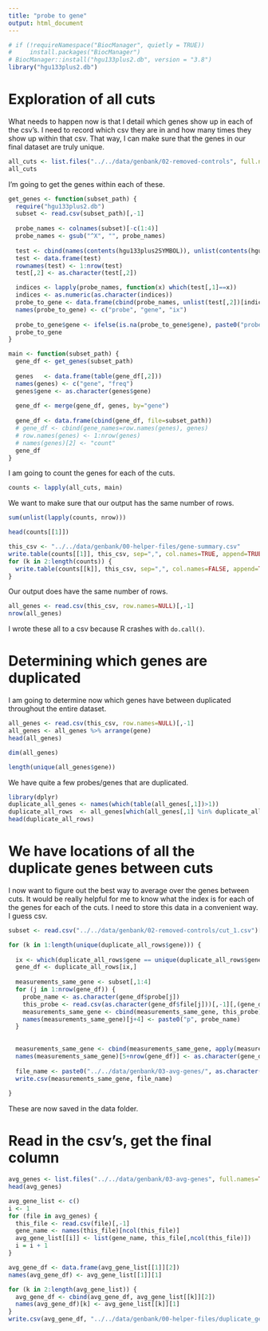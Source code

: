 ```yaml
---
title: "probe to gene"
output: html_document
---
```


```r
# if (!requireNamespace("BiocManager", quietly = TRUE))
#     install.packages("BiocManager")
# BiocManager::install("hgu133plus2.db", version = "3.8")
library("hgu133plus2.db")
```

# Exploration of all cuts
What needs to happen now is that I detail which genes show up in each of the csv's. I need to record which csv they are in and how many times they show up within that csv. That way, I can make sure that the genes in our final dataset are truly unique.

```r
all_cuts <- list.files("../../data/genbank/02-removed-controls", full.names=TRUE)
all_cuts
```

I'm going to get the genes within each of these.


```r
get_genes <- function(subset_path) {
  require("hgu133plus2.db")
  subset <- read.csv(subset_path)[,-1]
  
  probe_names <- colnames(subset)[-c(1:4)]
  probe_names <- gsub("^X", "", probe_names)
  
  test <- cbind(names(contents(hgu133plus2SYMBOL)), unlist(contents(hgu133plus2SYMBOL)))
  test <- data.frame(test)
  rownames(test) <- 1:nrow(test)
  test[,2] <- as.character(test[,2])

  indices <- lapply(probe_names, function(x) which(test[,1]==x))
  indices <- as.numeric(as.character(indices))
  probe_to_gene <- data.frame(cbind(probe_names, unlist(test[,2])[indices], 1:length(indices)))
  names(probe_to_gene) <- c("probe", "gene", "ix")
  
  probe_to_gene$gene <- ifelse(is.na(probe_to_gene$gene), paste0("probe_",as.character(probe_to_gene$probe)), as.character(probe_to_gene$gene))
  probe_to_gene
}
```

```r
main <- function(subset_path) {
  gene_df <- get_genes(subset_path)
  
  genes   <- data.frame(table(gene_df[,2]))
  names(genes) <- c("gene", "freq")
  genes$gene <- as.character(genes$gene)
  
  gene_df <- merge(gene_df, genes, by="gene")
  
  gene_df <- data.frame(cbind(gene_df, file=subset_path))
  # gene_df <- cbind(gene_names=row.names(genes), genes)
  # row.names(genes) <- 1:nrow(genes)
  # names(genes)[2] <- "count"
  gene_df
}
```

I am going to count the genes for each of the cuts.

```r
counts <- lapply(all_cuts, main)
```

We want to make sure that our output has the same number of rows.

```r
sum(unlist(lapply(counts, nrow)))
```

```r
head(counts[[1]])
```

```r
this_csv <- "../../data/genbank/00-helper-files/gene-summary.csv"
write.table(counts[[1]], this_csv, sep=",", col.names=TRUE, append=TRUE)
for (k in 2:length(counts)) {
  write.table(counts[[k]], this_csv, sep=",", col.names=FALSE, append=TRUE)
}
```

Our output does have the same number of rows.

```r
all_genes <- read.csv(this_csv, row.names=NULL)[,-1]
nrow(all_genes)
```

I wrote these all to a csv because R crashes with `do.call()`.

# Determining which genes are duplicated
I am going to determine now which genes have between duplicated throughout the entire dataset.

```r
all_genes <- read.csv(this_csv, row.names=NULL)[,-1]
all_genes <- all_genes %>% arrange(gene)
head(all_genes)
```

```r
dim(all_genes)
```

```r
length(unique(all_genes$gene))
```

We have quite a few probes/genes that are duplicated.

```r
library(dplyr)
duplicate_all_genes <- names(which(table(all_genes[,1])>1))
duplicate_all_rows  <- all_genes[which(all_genes[,1] %in% duplicate_all_genes),] %>% arrange(gene)
head(duplicate_all_rows)
```

# We have locations of all the duplicate genes between cuts
I now want to figure out the best way to average over the genes between cuts. It would be really helpful for me to know what the index is for each of the genes for each of the cuts. I need to store this data in a convenient way. I guess csv.

```r
subset <- read.csv("../../data/genbank/02-removed-controls/cut_1.csv")[,-1]

for (k in 1:length(unique(duplicate_all_rows$gene))) {
  
  ix <- which(duplicate_all_rows$gene == unique(duplicate_all_rows$gene)[k])
  gene_df <- duplicate_all_rows[ix,]
  
  measurements_same_gene <- subset[,1:4]
  for (j in 1:nrow(gene_df)) {
    probe_name <- as.character(gene_df$probe[j])
    this_probe <- read.csv(as.character(gene_df$file[j]))[,-1][,(gene_df$ix[j]+4)]
    measurements_same_gene <- cbind(measurements_same_gene, this_probe)
    names(measurements_same_gene)[j+4] <- paste0("p", probe_name)
  }
  
  
  measurements_same_gene <- cbind(measurements_same_gene, apply(measurements_same_gene[,5:(4+j)], 1, sum) / nrow(gene_df))
  names(measurements_same_gene)[5+nrow(gene_df)] <- as.character(gene_df$gene[1])
  
  file_name <- paste0("../../data/genbank/03-avg-genes/", as.character(gene_df$gene[1]), ".csv")
  write.csv(measurements_same_gene, file_name)
  
}
```

These are now saved in the data folder.


# Read in the csv's, get the final column

```r
avg_genes <- list.files("../../data/genbank/03-avg-genes", full.names=TRUE)
head(avg_genes)
```

```r
avg_gene_list <- c()
i <- 1
for (file in avg_genes) {
  this_file <- read.csv(file)[,-1]
  gene_name <- names(this_file)[ncol(this_file)]
  avg_gene_list[[i]] <- list(gene_name, this_file[,ncol(this_file)])
  i = i + 1
}
```

```r
avg_gene_df <- data.frame(avg_gene_list[[1]][2])
names(avg_gene_df) <- avg_gene_list[[1]][1]
```

```r
for (k in 2:length(avg_gene_list)) {
  avg_gene_df <- cbind(avg_gene_df, avg_gene_list[[k]][2])
  names(avg_gene_df)[k] <- avg_gene_list[[k]][1]
}
write.csv(avg_gene_df, "../../data/genbank/00-helper-files/duplicate_genes.csv")
```